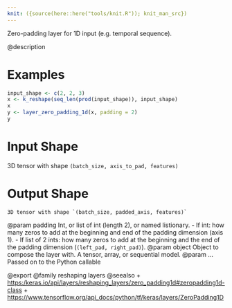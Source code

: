 ```yaml
---
knit: ({source(here::here("tools/knit.R")); knit_man_src})
---
```

Zero-padding layer for 1D input (e.g. temporal sequence).

@description

# Examples
```r
input_shape <- c(2, 2, 3)
x <- k_reshape(seq_len(prod(input_shape)), input_shape)
x
y <- layer_zero_padding_1d(x, padding = 2)
y
```

# Input Shape
3D tensor with shape `(batch_size, axis_to_pad, features)`

# Output Shape
    3D tensor with shape `(batch_size, padded_axis, features)`

@param padding Int, or list of int (length 2), or named listionary.
- If int: how many zeros to add at the beginning and end of
  the padding dimension (axis 1).
- If list of 2 ints: how many zeros to add at the beginning and the
  end of the padding dimension (`(left_pad, right_pad)`).
@param object Object to compose the layer with. A tensor, array, or sequential model.
@param ... Passed on to the Python callable

@export
@family reshaping layers
@seealso
+ <https:/keras.io/api/layers/reshaping_layers/zero_padding1d#zeropadding1d-class>
+ <https://www.tensorflow.org/api_docs/python/tf/keras/layers/ZeroPadding1D>

